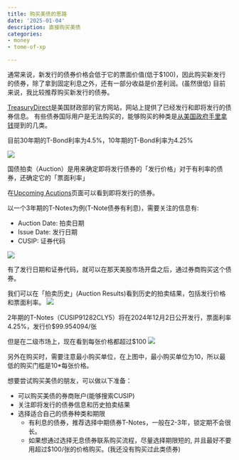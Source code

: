 ```yaml
---
title: 购买美债的思路
date: '2025-01-04'
description: 直接购买美债
categories:
- money
- tome-of-xp

---
```


通常来说，新发行的债券价格会低于它的票面价值(低于$100)，因此购买新发行的债券，除了拿到固定利息之外，还有一部分收益是价差利润。(虽然很低)
目前来说，我比较推荐购买新发行的债券。

[TreasuryDirect](https://www.treasurydirect.gov)是美国财政部的官方网站，网站上提供了已经发行和即将发行的债券信息。
有些债券国际用户是无法购买的，能够购买的种类是[从美国政府手里拿钱](./buying-us-bond.qmd)提到的几类。

目前30年期的T-Bond利率为4.5%，10年期的T-Bond利率为4.25%

![](https://image.luozx.org/garden/2024/12/c59da4c613c1bd1651868fc51820ca73.png)


国债拍卖（Auction）是用来确定即将发行债券的「发行价格」对于有利率的债券，还确定它的「票面利率」

在[Upcoming Acutions](https://www.treasurydirect.gov/auctions/upcoming/)页面可以看到即将发行的债券。

以一个3年期的T-Notes为例(T-Note债券有利息)，需要关注的信息有:

- Auction Date: 拍卖日期
- Issue Date: 发行日期
- CUSIP: 证券代码

![](https://image.luozx.org/garden/2024/12/ffb981b75da4ed0dd0484cb509c4fbd4.png)

有了发行日期和证券代码，就可以在那天美股市场开盘之后，通过券商购买这个债券。

我们可以在「拍卖历史」(Auction Results)看到历史的拍卖结果，包括发行价格和票面利率。
![](https://image.luozx.org/garden/2024/12/9e4f5357b6384ba9e5c97253b5bafcd4.png)

2年期的T-Notes（CUSIP91282CLY5）将在2024年12月2日公开发行，票面利率4.25%，发行价$99.954094/张

但是在二级市场上，现在看到每张价格都超过$100
![](https://image.luozx.org/garden/2024/12/3b1a1a332d15c2592bdec8fdef875b5e.png)

另外在购买时，需要注意最小购买单位，在上图中，最小购买单位为10，所以最低的购买门槛是10*每张价格。

想要尝试购买美债的朋友，可以做以下准备：

- 可以购买美债的券商账户(能够搜索CUSIP)
- 关注即将发行的债券信息和历史拍卖结果
- 选择适合自己的债券种类和期限
  - 有利息的债券，推荐选择中期债券T-Notes，一般在2-3年，锁定期不会很长。
  - 如果想通过选择无息债券联系购买流程，尽量选择期限短的, 并且最好不要用超过$100/张的价格购买。(我还没有购买过此类债券)